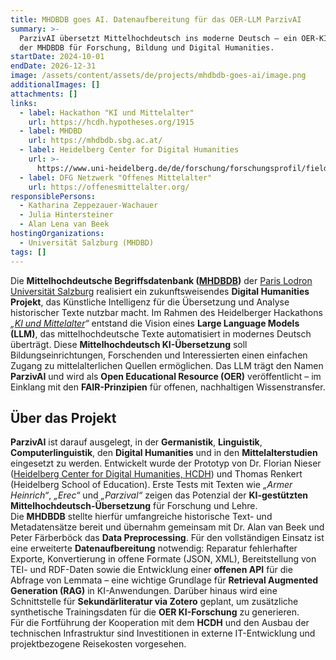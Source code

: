 ```yaml
---
title: MHDBDB goes AI. Datenaufbereitung für das OER-LLM ParzivAI
summary: >-
  ParzivAI übersetzt Mittelhochdeutsch ins moderne Deutsch – ein OER-KI-Projekt
  der MHDBDB für Forschung, Bildung und Digital Humanities.
startDate: 2024-10-01
endDate: 2026-12-31
image: /assets/content/assets/de/projects/mhdbdb-goes-ai/image.png
additionalImages: []
attachments: []
links:
  - label: Hackathon "KI und Mittelalter"
    url: https://hcdh.hypotheses.org/1915
  - label: MHDBD
    url: https://mhdbdb.sbg.ac.at/
  - label: Heidelberg Center for Digital Humanities
    url: >-
      https://www.uni-heidelberg.de/de/forschung/forschungsprofil/fields-of-focus/field-of-focus-iii/forschungsschwerpunkte/heidelberg-center-for-digital-humanities-hcdh
  - label: DFG Netzwerk "Offenes Mittelalter"
    url: https://offenesmittelalter.org/
responsiblePersons:
  - Katharina Zeppezauer-Wachauer
  - Julia Hintersteiner
  - Alan Lena van Beek
hostingOrganizations:
  - Universität Salzburg (MHDBD)
tags: []
---
```

Die **Mittelhochdeutsche Begriffsdatenbank ([MHDBDB](https://mhdbdb.sbg.ac.at/))** der [Paris Lodron Universität Salzburg](/consortium/university-of-salzburg/) realisiert ein zukunftsweisendes **Digital Humanities Projekt**, das Künstliche Intelligenz für die Übersetzung und Analyse historischer Texte nutzbar macht. Im Rahmen des Heidelberger Hackathons *„[KI und Mittelalter](https://hcdh.hypotheses.org/1915)“* entstand die Vision eines **Large Language Models (LLM)**, das mittelhochdeutsche Texte automatisiert in modernes Deutsch überträgt. Diese **Mittelhochdeutsch KI-Übersetzung** soll Bildungseinrichtungen, Forschenden und Interessierten einen einfachen Zugang zu mittelalterlichen Quellen ermöglichen. Das LLM trägt den Namen **ParzivAI** und wird als **Open Educational Resource (OER)** veröffentlicht – im Einklang mit den **FAIR-Prinzipien** für offenen, nachhaltigen Wissenstransfer.

## Über das Projekt

**ParzivAI** ist darauf ausgelegt, in der **Germanistik**, **Linguistik**, **Computerlinguistik**, den **Digital Humanities** und in den **Mittelalterstudien** eingesetzt zu werden. Entwickelt wurde der Prototyp von Dr. Florian Nieser ([Heidelberg Center for Digital Humanities, HCDH](https://www.uni-heidelberg.de/de/forschung/forschungsprofil/fields-of-focus/field-of-focus-iii/forschungsschwerpunkte/heidelberg-center-for-digital-humanities-hcdh)) und Thomas Renkert (Heidelberg School of Education). Erste Tests mit Texten wie *„Armer Heinrich“*, *„Erec“* und *„Parzival“* zeigen das Potenzial der **KI-gestützten Mittelhochdeutsch-Übersetzung** für Forschung und Lehre.\
Die **MHDBDB** stellte hierfür umfangreiche historische Text- und Metadatensätze bereit und übernahm gemeinsam mit Dr. Alan van Beek und Peter Färberböck das **Data Preprocessing**. Für den vollständigen Einsatz ist eine erweiterte **Datenaufbereitung** notwendig: Reparatur fehlerhafter Exporte, Konvertierung in offene Formate (JSON, XML), Bereitstellung von TEI- und RDF-Daten sowie die Entwicklung einer **offenen API** für die Abfrage von Lemmata – eine wichtige Grundlage für **Retrieval Augmented Generation (RAG)** in KI-Anwendungen. Darüber hinaus wird eine Schnittstelle für **Sekundärliteratur via Zotero** geplant, um zusätzliche synthetische Trainingsdaten für die **OER KI-Forschung** zu generieren.\
Für die Fortführung der Kooperation mit dem **HCDH** und den Ausbau der technischen Infrastruktur sind Investitionen in externe IT-Entwicklung und projektbezogene Reisekosten vorgesehen.
